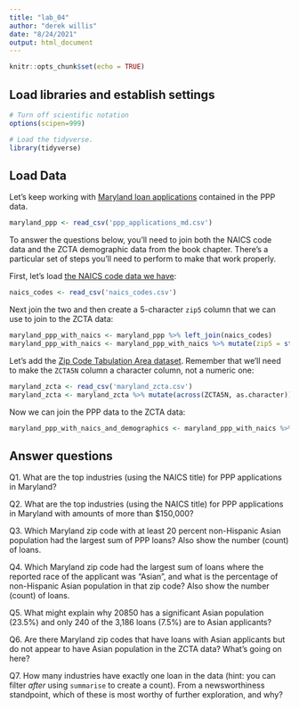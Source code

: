 ```yaml
---
title: "lab_04"
author: "derek willis"
date: "8/24/2021"
output: html_document
---
```


```r
knitr::opts_chunk$set(echo = TRUE)
```

## Load libraries and establish settings
```r
# Turn off scientific notation
options(scipen=999)

# Load the tidyverse.
library(tidyverse)
```

## Load Data

Let's keep working with [Maryland loan applications](https://umd.box.com/s/czolak14n8ts55aqnt7rrqfb6cb8blr1) contained in the PPP data.

```r
maryland_ppp <- read_csv('ppp_applications_md.csv')
```

To answer the questions below, you'll need to join both the NAICS code data and the ZCTA demographic data from the book chapter. There's a particular set of steps you'll need to perform to make that work properly.

First, let's load [the NAICS code data we have](https://umd.box.com/s/thou3merdzwzbdimbvd06zkax1zndcsk):

```r
naics_codes <- read_csv('naics_codes.csv')
```

Next join the two and then create a 5-character `zip5` column that we can use to join to the ZCTA data:

```r
maryland_ppp_with_naics <- maryland_ppp %>% left_join(naics_codes)
maryland_ppp_with_naics <- maryland_ppp_with_naics %>% mutate(zip5 = str_sub(zip, 1, 5))
```

Let's add the [Zip Code Tabulation Area dataset](https://umd.box.com/s/2xsq2rpkmg4ct3a77vt8j5bu4vu1z0tf). Remember that we'll need to make the `ZCTA5N` column a character column, not a numeric one:

```r
maryland_zcta <- read_csv('maryland_zcta.csv')
maryland_zcta <- maryland_zcta %>% mutate(across(ZCTA5N, as.character))
```

Now we can join the PPP data to the ZCTA data:

```r
maryland_ppp_with_naics_and_demographics <- maryland_ppp_with_naics %>% left_join(maryland_zcta, by=c("zip5"="ZCTA5N"))
```

## Answer questions

Q1. What are the top industries (using the NAICS title) for PPP applications in Maryland?

Q2. What are the top industries (using the NAICS title) for PPP applications in Maryland with amounts of more than $150,000?

Q3. Which Maryland zip code with at least 20 percent non-Hispanic Asian population had the largest sum of PPP loans? Also show the number (count) of loans.

Q4. Which Maryland zip code had the largest sum of loans where the reported race of the applicant was "Asian", and what is the percentage of non-Hispanic Asian population in that zip code? Also show the number (count) of loans.

Q5. What might explain why 20850 has a significant Asian population (23.5%) and only 240 of the 3,186 loans (7.5%) are to Asian applicants?

Q6. Are there Maryland zip codes that have loans with Asian applicants but do not appear to have Asian population in the ZCTA data? What's going on here?

Q7. How many industries have exactly one loan in the data (hint: you can filter _after_ using `summarise` to create a count). From a newsworthiness standpoint, which of these is most worthy of further exploration, and why?
